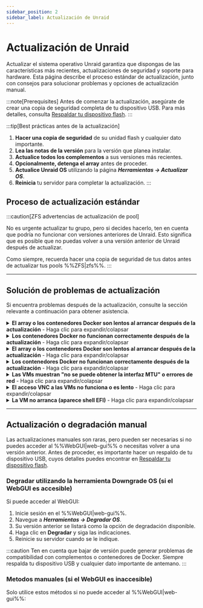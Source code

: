 ```yaml
---
sidebar_position: 2
sidebar_label: Actualización de Unraid
---
```



# Actualización de Unraid

Actualizar el sistema operativo Unraid garantiza que dispongas de las características más recientes, actualizaciones de seguridad y soporte para hardware. Esta página describe el proceso estándar de actualización, junto con consejos para solucionar problemas y opciones de actualización manual.

:::note[Prerequisites]
Antes de comenzar la actualización, asegúrate de crear una copia de seguridad completa de tu dispositivo USB. Para más detalles, consulta [Respaldar tu dispositivo flash](../maintain-and-update/changing-the-flash-device.mdx#backing-up-your-flash-device).
:::

:::tip[Best prácticas antes de la actualización]

1. **Hacer una copia de seguridad** de su unidad flash y cualquier dato importante.
2. **Lea las notas de la versión** para la versión que planea instalar.
3. **Actualice todos los complementos** a sus versiones más recientes.
4. **Opcionalmente, detenga el array** antes de proceder.
5. **Actualice Unraid OS** utilizando la página ***Herramientas → Actualizar OS***.
6. **Reinicia** tu servidor para completar la actualización.
   :::

## Proceso de actualización estándar

<Tabs>
  <TabItem value="Moderno (2025)" label="Unraid 7.x y posteriores" default>
    <UpgradeModern />
  </TabItem>

  <TabItem value="Legado (6.11 a 6.12)" label="Unraid 6.11 a 6.12">
    <UpgradeLegacy611612 />
  </TabItem>
</Tabs>

:::caution[ZFS advertencias de actualización de pool]

No es urgente actualizar tu grupo, pero si decides hacerlo, ten en cuenta que podría no funcionar con versiones anteriores de Unraid. Esto significa que es posible que no puedas volver a una versión anterior de Unraid después de actualizar.

Como siempre, recuerda hacer una copia de seguridad de tus datos antes de actualizar tus pools %%ZFS|zfs%%.
:::

---

## Solución de problemas de actualización

Si encuentra problemas después de la actualización, consulte la sección relevante a continuación para obtener asistencia.

<details>
  <summary><strong>El array o los contenedores Docker son lentos al arrancar después de la actualización</strong> - Haga clic para expandir/colapsar</summary>

  Podría ser necesaria una migración única para los contenedores de Docker después de ciertas actualizaciones. Este proceso puede llevar tiempo, especialmente si tienes muchas imágenes. Sé paciente durante este proceso; el rendimiento debería normalizarse después del inicio inicial.
</details>

<details>
  <summary><strong>Los contenedores Docker no funcionan correctamente después de la actualización</strong> - Haga clic para expandir/colapsar</summary>

  Si encuentras errores como *"las capas del manifiesto no coinciden con la configuración de la imagen",* es posible que necesites reconstruir tu archivo de imagen de Docker. Aquí te explicamos cómo:

  1. Vaya a ***Configuración → Docker*** y detenga el servicio Docker.
  2. Marque la casilla para eliminar la imagen Docker y haga clic en el botón de eliminar.
  3. Reinicie Docker para recrear la imagen.
  4. Navegue a la pestaña **Aplicaciones**, **Aplicaciones anteriores** y marque lo que desea reinstalar y haga clic en **"Instalar xx Aplicaciones"**.
</details>

<details>
  <summary><strong>El array o los contenedores Docker son lentos al arrancar después de la actualización</strong> - Haga clic para expandir/colapsar</summary>

  Podría ser necesaria una migración única para los contenedores de Docker después de ciertas actualizaciones. Este proceso puede llevar tiempo, especialmente si tienes muchas imágenes. Sé paciente durante este proceso; el rendimiento debería normalizarse después del inicio inicial.

  1. Vaya a la pestaña **VMs** y edite cada %%VM|vm%% (asegúrese de habilitar **Vista avanzada**).
  2. Configure el puente de red en `br0` y haga clic en **Aplicar**.
  3. Navegue a ***Configuración → Administrador de VM*** (en **Vista avanzada**) y configure el puente predeterminado en `br0`.
</details>

<details>
  <summary><strong>Los contenedores Docker no funcionan correctamente después de la actualización</strong> - Haga clic para expandir/colapsar</summary>

  Si encuentras errores como *"las capas del manifiesto no coinciden con la configuración de la imagen",* es posible que necesites reconstruir tu archivo de imagen de Docker. Aquí te explicamos cómo:

  1. Edite la %%VM|vm%% desde la pestaña **VMs** (seleccione **Vista avanzada**).
  2. Establece el controlador de vídeo **%%VNC|vnc-session%%** en **QXL** (recomendado). Prueba con **Cirrus** o **vmvga** si tienes éxito limitado con QXL.
  3. Haga clic en **Aplicar** para guardar los cambios.
</details>

<details>
  <summary><strong>Las VMs muestran "no se puede obtener la interfaz MTU" o errores de red</strong> - Haga clic para expandir/colapsar</summary>

  Si tienes %%OVMF|ovmf%%-basados %%VMs|vm%% creados en versiones anteriores de Unraid, podrías encontrar un shell EFI. Puedes arrancar el %%VM|vm%% introduciendo los siguientes comandos:

  1. Escriba `fs0:`.
  2. Luego escriba `cd efi/boot`.
  3. Finalmente, escriba `bootx64.efi`.

  Si `fs0:` no funciona, puedes intentar con `fs1:`. Si continúas teniendo problemas, por favor visita los [foros de Unraid](https://forums.unraid.net/) para obtener asistencia.
</details>

<details>
  <summary><strong>El acceso VNC a las VMs no funciona o es lento</strong> - Haga clic para expandir/colapsar</summary>

  Para resolver esto, edita el %%VM|vm%% en la %%WebGUI|web-gui%% y haz clic en **Aplicar** sin realizar cambios. Esta acción actualizará el tipo de máquina a la última versión compatible.
</details>

<details>
  <summary><strong>La VM no arranca (aparece shell EFI)</strong> - Haga clic para expandir/colapsar</summary>

  Si tienes %%OVMF|ovmf%%-basados %%VMs|vm%% creados en versiones anteriores de Unraid, podrías encontrar un shell EFI. Puedes arrancar el %%VM|vm%% introduciendo los siguientes comandos:
</details>

---

## Actualización o degradación manual

Las actualizaciones manuales son raras, pero pueden ser necesarias si no puedes acceder al %%WebGUI|web-gui%% o necesitas volver a una versión anterior. Antes de proceder, es importante hacer un respaldo de tu dispositivo USB, cuyos detalles puedes encontrar en [Respaldar tu dispositivo flash](../maintain-and-update/changing-the-flash-device.mdx#backing-up-your-flash-device).

### Degradar utilizando la herramienta Downgrade OS (si el WebGUI es accesible)

Si puede acceder al WebGUI:

1. Inicie sesión en el %%WebGUI|web-gui%%.
2. Navegue a ***Herramientas → Degradar OS***.
3. Su versión anterior se listará como la opción de degradación disponible.
4. Haga clic en **Degradar** y siga las indicaciones.
5. Reinicie su servidor cuando se le indique.

:::caution
Ten en cuenta que bajar de versión puede generar problemas de compatibilidad con complementos o contenedores de Docker. Siempre respalda tu dispositivo USB y cualquier dato importante de antemano.
:::

### Metodos manuales (si el WebGUI es inaccesible)

Solo utilice estos métodos si no puede acceder al %%WebGUI|web-gui%%:

<Tabs>
  <TabItem value="Método más simple" label="Método más simple">
    <ManualDowngradeSimplest />
  </TabItem>

  <TabItem value="Método de línea de comandos" label="Método de línea de comandos">
    <ManualDowngradeCommandLine />
  </TabItem>
</Tabs>
